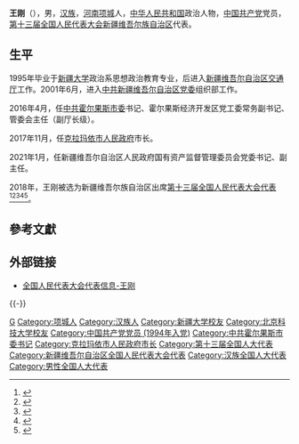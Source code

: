 {{Otheruses|other=名为王刚的其他人物|王刚}}
{{Infobox person
|name=王刚
|birth_date={{birth year and age|1973|9}}
|ancestor=[[河南|河南]][[项城|项城]]
|nationality={{PRC}}
|title=[[全国人大代表|全国人大代表]]
|ethnicity=[[汉族|汉族]]
|gender=男
|party={{cpc}}
|website=[http://210.82.31.1:8084/delegate/viewDelegate.action?dbid=132593 全国人大代表数据库]
}}
'''王刚'''（{{bd|1973年|9月||catIdx=Wang王}}），男，[[汉族|汉族]]，[[河南|河南]][[项城|项城]]人，[[中华人民共和国|中华人民共和国]]政治人物，[[中国共产党|中国共产党]]党员，[[第十三届全国人民代表大会|第十三届全国人民代表大会]][[新疆维吾尔族自治区|新疆维吾尔族自治区]]代表{{refnest|{{Cite web|url=http://210.82.31.1:8084/delegate/viewDelegate.action?dbid=132593|title=全国人民代表大会代表信息-王刚|accessdate=2020-03-16|work=中国人大网}}}}。

== 生平 ==
1995年毕业于[[新疆大学|新疆大学]]政治系思想政治教育专业，后进入[[新疆维吾尔自治区交通厅|新疆维吾尔自治区交通厅]]工作。2001年6月，进入[[中共新疆维吾尔自治区党委|中共新疆维吾尔自治区党委]]组织部工作。

2016年4月，任[[中共霍尔果斯市委|中共霍尔果斯市委]]书记、霍尔果斯经济开发区党工委常务副书记、管委会主任（副厅长级）。

2017年11月，任[[克拉玛依市人民政府|克拉玛依市人民政府]]市长。

2021年1月，任新疆维吾尔自治区人民政府国有资产监督管理委员会党委书记、副主任。

2018年，王刚被选为新疆维吾尔族自治区出席[[第十三届全国人民代表大会|第十三届全国人民代表大会]][[第十三届全国人民代表大会代表|代表]]<ref>{{Cite web|title=中华人民共和国第十三届全国人民代表大会代表名单|url=http://www.gov.cn/xinwen/2018-02/24/content_5268538.htm|accessdate=2020-03-16|work=中国政府网|archive-date=2020-02-28|archive-url=https://web.archive.org/web/20200228133636/http://www.gov.cn/xinwen/2018-02/24/content_5268538.htm|dead-url=no}}</ref><ref>{{Cite web|title=（受权发布）中华人民共和国第十三届全国人民代表大会代表名单|url=http://www.chinanews.com/gn/2018/02-25/8453959.shtml|accessdate=2021-02-19|work=[[中国新闻网|中国新闻网]]|archive-date=2018-02-27|archive-url=https://web.archive.org/web/20180227031724/http://www.chinanews.com/gn/2018/02-25/8453959.shtml|dead-url=no}}</ref><ref>{{cite web | title=中华人民共和国第十三届全国人民代表大会代表名单 | website=[[光明网_(中国)|光明网]] | date=2018-02-25 | url=https://news.gmw.cn/2018-02/25/content_27792557.htm | language=zh | access-date=2021-02-19 | archive-date=2021-10-19 | archive-url=https://web.archive.org/web/20211019124618/https://news.gmw.cn/2018-02/25/content_27792557.htm | dead-url=no }}</ref><ref>{{cite web | title=第十三届全国人民代表大会代表名单（2980名） | website=[[澎湃新闻|澎湃新闻]] | url=https://www.thepaper.cn/newsDetail_forward_2008905 | language=zh | access-date=2021-02-19 | archive-date=2018-03-23 | archive-url=https://web.archive.org/web/20180323190049/https://www.thepaper.cn/newsDetail_forward_2008905 | dead-url=no }}</ref><ref>{{cite web | title=中华人民共和国第十三届全国人民代表大会代表名单 | website=[[中国网|中国网]] | date=2018-02-25 | url=http://news.china.com.cn/2018-02/25/content_50599587.htm | language=zh | access-date=2021-02-19 | archive-date=2021-02-21 | archive-url=https://web.archive.org/web/20210221201146/http://news.china.com.cn/2018-02/25/content_50599587.htm | dead-url=no }}</ref>。

== 參考文獻 ==
{{reflist}}

== 外部链接 ==
{{Portal|中国|政治}}
* [http://210.82.31.1:8084/delegate/viewDelegate.action?dbid=132593 全国人民代表大会代表信息-王刚]

{{-}}
{{start box}}
{{s-gov|prc}}
{{s-before|[[张红彦|张红彦]]}}
{{s-title|[[克拉玛依市人民政府|克拉玛依市人民政府]]市长|2017年11月－2021年1月}}
{{s-after|[[石岗|石岗]]}}
{{end box}}

{{Authority control}}
{{DEFAULTSORT:Wang王}}
[[Category:王姓|G]]
[[Category:项城人|Category:项城人]]
[[Category:汉族人|Category:汉族人]]
[[Category:新疆大学校友|Category:新疆大学校友]]
[[Category:北京科技大学校友|Category:北京科技大学校友]]
[[Category:中国共产党党员_(1994年入党)|Category:中国共产党党员 (1994年入党)]]
[[Category:中共霍尔果斯市委书记|Category:中共霍尔果斯市委书记]]
[[Category:克拉玛依市人民政府市长|Category:克拉玛依市人民政府市长]]
[[Category:第十三届全国人大代表|Category:第十三届全国人大代表]]
[[Category:新疆维吾尔自治区全国人民代表大会代表|Category:新疆维吾尔自治区全国人民代表大会代表]]
[[Category:汉族全国人大代表|Category:汉族全国人大代表]]
[[Category:男性全国人大代表|Category:男性全国人大代表]]